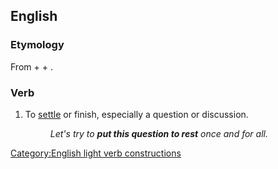 ==English==

===Etymology===
From {{m|en|put}} + {{m|en|to}} + {{m|en|rest}}.

===Verb===
{{en-verb|put<,,put> to rest}}

# To [[settle]] or finish, especially a question or discussion.
#: ''Let's try to '''put this question to rest''' once and for all.''
[[Category:English light verb constructions]]
